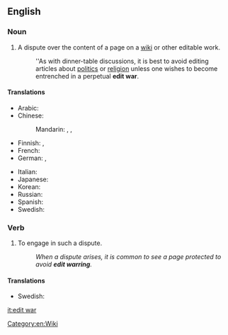 ==English==

===Noun===
{{en-noun|sg=[[edit]] [[war]]}}

# {{Wiktionary and WMF jargon}} A dispute over the content of a page on a [[wiki]] or other editable work.
#: ''As with dinner-table discussions, it is best to avoid editing articles about [[politics]] or [[religion]] unless one wishes to become entrenched in a perpetual '''edit war'''.

====Translations====
{{trans-top|a dispute over the content of a page on a wiki or other editable work}}
* Arabic: {{t|ar|حرب التحرير|f|tr=ḥarb al-taḥrīr|sc=Arab}}
* Chinese:
*: Mandarin: {{tø|cmn|编辑战|sc=Hans}}, {{t|zh|編輯戰|sc=Hani}}, {{t|zh|编辑战|tr=biānjí zhàn|sc=Hani}}
* Finnish: {{t|fi|muokkaussota}}, {{t|fi|palautussota}}
* French: {{t|fr|guerre d'édition|f}}
* German: {{t|de|Edit-War|m}}, {{t|de|Bearbeitungskrieg|f}}
{{trans-mid}}
* Italian: {{t|it|guerra di modifiche|f}}
* Japanese: {{t|ja|編集合戦|tr=へんしゅうがっせん, henshū gassen|sc=Jpan}}
* Korean: {{t|ko|편집 분쟁|tr=pyeonjip bunjaeng|sc=Kore}}
* Russian: {{t|ru|война правок|f|tr=vojná právok|sc=Cyrl}}
* Spanish: {{t|es|guerra de ediciones|f}}
* Swedish: {{t|sv|redigeringskrig|n}}
{{trans-bottom}}

===Verb===
{{head|en|verb|head=to [[edit]] [[war]]}}

# {{Wiktionary and WMF jargon}} To engage in such a dispute.
#: ''When a dispute arises, it is common to see a page protected to avoid '''edit warring'''.''

====Translations====
{{trans-top|}}
* Swedish: {{t|sv|redigeringskriga}}
{{trans-mid}}
{{trans-bottom}}

[[Category:en:Wiki]]
[[it:edit war]]